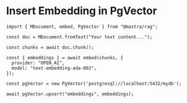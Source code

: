 # Insert Embedding in PgVector

```tsx copy
import { MDocument, embed, PgVector } from "@mastra/rag";

const doc = MDocument.fromText("Your text content...");

const chunks = await doc.chunk();

const { embeddings } = await embed(chunks, {
  provider: "OPEN_AI",
  model: "text-embedding-ada-002",
});

const pgVector = new PgVector('postgresql://localhost:5432/mydb');

await pgVector.upsert("embeddings", embeddings);
```

